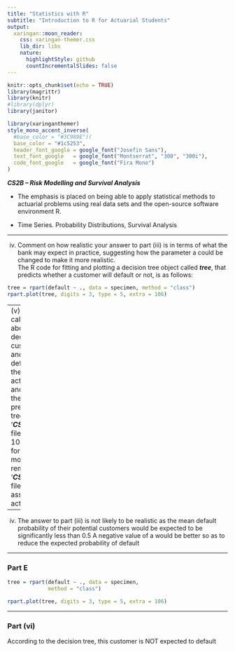 ```yaml
---
title: "Statistics with R"
subtitle: "Introduction to R for Actuarial Students"
output:
  xaringan::moon_reader:
    css: xaringan-themer.css
    lib_dir: libs
    nature:
      highlightStyle: github
      countIncrementalSlides: false
---
```



```r
knitr::opts_chunk$set(echo = TRUE)
library(magrittr)
library(knitr)
#library(dplyr)
library(janitor)


```

```r
library(xaringanthemer)
style_mono_accent_inverse(
  #base_color = "#3C989E")(
  base_color = "#1c5253",
  header_font_google = google_font("Josefin Sans"),
  text_font_google   = google_font("Montserrat", "300", "300i"),
  code_font_google   = google_font("Fira Mono")
)
```


***CS2B – Risk Modelling and Survival Analysis ***


* The emphasis is placed on being able to apply statistical methods to actuarial problems using real data sets and the open-source software environment R. 

* Time Series. Probability Distributions, Survival Analysis

---

(iv) Comment on how realistic your answer to part (iii) is in terms of what the 
bank may expect in practice, suggesting how the parameter a could be 
changed to make it more realistic.  
The R code for fitting and plotting a decision tree object called ***tree***, that predicts 
whether a customer will default or not, is as follows: 
```r
tree = rpart(default ~ ., data = specimen, method = "class")
rpart.plot(tree, digits = 3, type = 5, extra = 106) 
```

---
(v) Plot the decision tree object, called tree, using the R code above.  
(vi) State, using the decision tree plot, whether a customer with features f1 = 0 and 
f2 = –0.425 is expected to default or not.  
Before launching the product, the Actuary gathers actual customer data from another 
bank, that is available in the public domain, to assess the predictive power of the 
decision tree model. The ‘***CS2B_Sept_21_Qu_3_Data.csv***’ file contains the actual 
data for 100 customers in the required format for the decision tree model. 
Before answering the remainder of this question, the ‘***CS2B_Sept_21_Qu_3_Data.csv***’ 
file should be loaded into R and assigned to a data frame called actual. 



---


(iv)
The answer to part (iii) is not likely to be realistic 
as the mean default probability of their potential customers would be expected to be 
significantly less than 0.5 
A negative value of a would be better 
so as to reduce the expected probability of default 

---


### Part E


```r
tree = rpart(default ~ ., data = specimen, 
             method = "class")

rpart.plot(tree, digits = 3, type = 5, extra = 106)

```

---

### Part (vi)

According to the decision tree, this customer is NOT expected to default 
